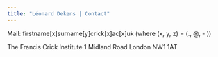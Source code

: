 ```yaml
---
title: "Léonard Dekens | Contact"
---
```


Mail: firstname[x]surname[y]crick[x]ac[x]uk
(where (x, y, z) = (., @, - ))

The Francis Crick Institute
1 Midland Road
London NW1 1AT   